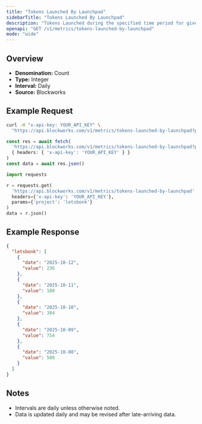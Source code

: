 ```yaml
---
title: "Tokens Launched By Launchpad"
sidebarTitle: "Tokens Launched By Launchpad"
description: "Tokens Launched during the specified time period for given launchpad."
openapi: "GET /v1/metrics/tokens-launched-by-launchpad"
mode: "wide"
---
```


## Overview

- **Denomination:** Count
- **Type:** Integer
- **Interval:** Daily
- **Source:** Blockworks

## Example Request

<CodeGroup>

```bash cURL
curl -H "x-api-key: YOUR_API_KEY" \
  "https://api.blockworks.com/v1/metrics/tokens-launched-by-launchpad?project=letsbonk"
```

```typescript TypeScript
const res = await fetch(
  'https://api.blockworks.com/v1/metrics/tokens-launched-by-launchpad?project=letsbonk',
  { headers: { 'x-api-key': 'YOUR_API_KEY' } }
)
const data = await res.json()
```

```python Python
import requests

r = requests.get(
  'https://api.blockworks.com/v1/metrics/tokens-launched-by-launchpad',
  headers={'x-api-key': 'YOUR_API_KEY'},
  params={'project': 'letsbonk'}
)
data = r.json()
```

</CodeGroup>

## Example Response

```json
{
  "letsbonk": [
    {
      "date": "2025-10-12",
      "value": 236
    },
    {
      "date": "2025-10-11",
      "value": 180
    },
    {
      "date": "2025-10-10",
      "value": 304
    },
    {
      "date": "2025-10-09",
      "value": 754
    },
    {
      "date": "2025-10-08",
      "value": 500
    }
  ]
}
```

## Notes
- Intervals are daily unless otherwise noted.
- Data is updated daily and may be revised after late-arriving data.